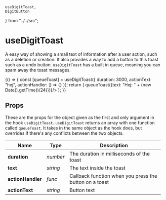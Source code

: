     useDigitToast,
    DigitButton
} from "../../src";

<Meta title="Others/useDigitToast"/>

# useDigitToast

A easy way of showing a small text of information after a user action, such as a deletion or creation. It also provides a way to add a button to this toast such as a undo button. `useDigitToast` has a built in queue, meaning you can spam away the toast messages.

<Preview>
    <Story name="Standard">
        {() => {
            const [queueToast] = useDigitToast({
                duration: 3000,
                actionText: "hej",
                actionHandler: () => {}
            });
            return (
                <DigitButton text="Queue toast" raised primary onClick={() => queueToast({text: "Hej: " + (new Date().getTime()/24)})}/>
            );
        }}
    </Story>
</Preview>

## Props

These are the props for the object given as the first and only argument in the hook `useDigitToast`. `useDigitToast` returns an array with one function called `queueToast`. It takes in the same object as the hook does, but overrides if there's any conflicts between the two objects.

| **Name**          	| **Type** 	| **Description**                                        	|
|-------------------	|----------	|--------------------------------------------------------	|
| **duration**      	| *number* 	| The duration in milliseconds of the toast              	|
| **text**          	| *string* 	| The text inside the toast                              	|
| **actionHandler** 	| *func*   	| Callback function when you press the button on a toast 	|
| **actionText**    	| *string* 	| Button text                                            	|